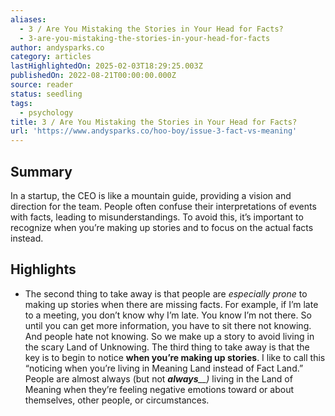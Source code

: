 ```yaml
---
aliases:
  - 3 / Are You Mistaking the Stories in Your Head for Facts?
  - 3-are-you-mistaking-the-stories-in-your-head-for-facts
author: andysparks.co
category: articles
lastHighlightedOn: 2025-02-03T18:29:25.003Z
publishedOn: 2022-08-21T00:00:00.000Z
source: reader
status: seedling
tags:
  - psychology
title: 3 / Are You Mistaking the Stories in Your Head for Facts?
url: 'https://www.andysparks.co/hoo-boy/issue-3-fact-vs-meaning'
---
```

## Summary

In a startup, the CEO is like a mountain guide, providing a vision and direction for the team. People often confuse their interpretations of events with facts, leading to misunderstandings. To avoid this, it’s important to recognize when you’re making up stories and to focus on the actual facts instead.

## Highlights

- The second thing to take away is that people are _especially prone_ to making up stories when there are missing facts. For example, if I’m late to a meeting, you don’t know why I’m late. You know I’m not there. So until you can get more information, you have to sit there not knowing. And people hate not knowing. So we make up a story to avoid living in the scary Land of Unknowing.
  The third thing to take away is that the key is to begin to notice **when you’re making up stories**. I like to call this “noticing when you’re living in Meaning Land instead of Fact Land.” People are almost always (but not _**always**__)_ living in the Land of Meaning when they’re feeling negative emotions toward or about themselves, other people, or circumstances.
